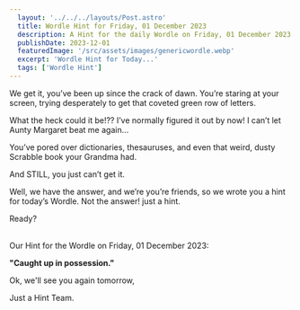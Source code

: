 ```yaml
---
  layout: '../../../layouts/Post.astro'
  title: Wordle Hint for Friday, 01 December 2023
  description: A Hint for the daily Wordle on Friday, 01 December 2023
  publishDate: 2023-12-01
  featuredImage: '/src/assets/images/genericwordle.webp'
  excerpt: 'Wordle Hint for Today...'
  tags: ['Wordle Hint']
---
```


  We get it, you’ve been up since the crack of dawn. You’re staring at your screen, trying desperately to get that coveted green row of letters. 

  What the heck could it be!??
  I’ve normally figured it out by now!
  I can’t let Aunty Margaret beat me again… 

  You’ve pored over dictionaries, thesauruses, and even that weird, dusty Scrabble book your Grandma had.

  And STILL, you just can’t get it. 

  Well, we have the answer, and we’re you’re friends, so we wrote you a hint for today’s Wordle.
  Not the answer! just a hint. 

  Ready?<br /><br />

  Our Hint for the Wordle on Friday, 01 December 2023:

  **"Caught up in possession."**

  Ok, we'll see you again tomorrow, 

  Just a Hint Team.
  